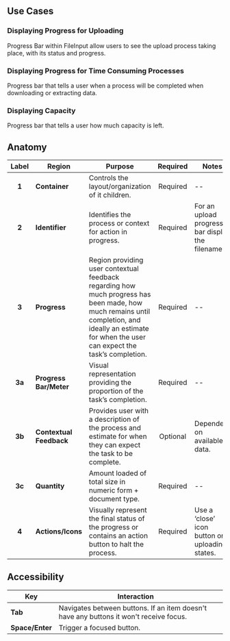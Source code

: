 ## Use Cases
### Displaying Progress for Uploading
Progress Bar within FileInput allow users to see the upload process taking place, with its status and progress.

### Displaying Progress for Time Consuming Processes
Progress bar that tells a user when a process will be completed when downloading or extracting data.

### Displaying Capacity
Progress bar that tells a user how much capacity is left.

## Anatomy

| Label  | Region                  | Purpose                                                                                      | Required | Notes                                                                                                                                                                    |
| :----: | ----------------------- | -------------------------------------------------------------------------------------------- | :------: | ------------------------------------------------------------------------------------------------------------------------------------------------------------------------ |
| **1**  | **Container**           | Controls the layout/organization of it children.                     | Required | --                                                                                                                                                                       |
| **2**  | **Identifier** | Identifies the process or context for action in progress. | Required | For an upload progress bar display the filename.                                                                                                                   |
| **3**  | **Progress**          | Region providing user contextual feedback regarding how much progress has been made, how much remains until completion, and ideally an estimate for when the user can expect the task’s completion.                                                       |    Required    | --                                                                                                                                                                       |
| **3a** | **Progress Bar/Meter**                | Visual representation providing the proportion of the task’s completion.                  | Required | --                                                                     |
| **3b** | **Contextual Feedback**               | Provides user with a description of the process and estimate for when they can expect the task to be complete.                                                                        | Optional | Dependent on available data.                                                                                                                                                                       |
| **3c** | **Quantity**         | Amount loaded of total size in numeric form + document type.                          | Required | --                                                                                                                                                                       |
| **4**  | **Actions/Icons**                | Visually represent the final status of the progress or contains an action button to halt the process.                               | Required | Use a ‘close’ icon button on uploading states. |

## Accessibility

| Key             | Interaction                                                                |     |
| --------------- | -------------------------------------------------------------------------- | --- |
| **Tab**         | Navigates between buttons. If an item doesn't have any buttons it won't receive focus. |     |
| **Space/Enter** | Trigger a focused button.                                                |     |
